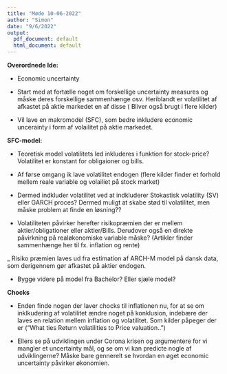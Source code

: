 ```yaml
---
title: "Møde 10-06-2022"
author: "Simon"
date: "9/6/2022"
output:
  pdf_document: default
  html_document: default
---
```


**Overordnede Ide:** 

- Economic uncertainty 

- Start med at fortælle noget om forskellige uncertainty measures og måske deres forskellige sammenhænge osv. Heriblandt er volatilitet af afkastet på aktie markedet en af disse ( Bliver også brugt i flere kilder)

- Vil lave en makromodel (SFC), som bedre inkludere economic uncerainty i form af volailitet på aktie markedet. 



**SFC-model:** 

- Teoretisk model volatilitets led inkluderes i funktion for stock-price? Volatilitet er konstant for obligaioner og bills. 

- Af førse omgang ik lave volatilitet endogen (flere kilder finder et forhold mellem reale variable og volailiet på stock market)

- Dermed indkluder volatilitet ved at indkluderer Stokastisk volatility (SV) eller GARCH proces? Dermed muligt at skabe stød til volatilitet, men måske problem at finde en løsning??


- Volatiliteten påvirker herefter risikopræmien der er mellem aktier/obligationer eller aktier/Bills. Derudover også en direkte påvirkning på realøkonomiske variable måske? (Artikler finder sammenhænge her til fx. inflation og rente)

_ Risiko præmien laves ud fra estimation af ARCH-M model på dansk data, som derigennem gør afkastet på aktier endogen. 

- Bygge videre på model fra Bachelor? Eller sjæle model?


**Chocks**


- Enden finde nogen der laver chocks til inflationen nu, for at se om inklkudering af volatilitet ændre noget på konklusion, indebære der laves en relation mellem inflation og volatilitet. Som kilder påpeger der er ("What ties Return volatilities to Price valuation..")

- Ellers se på udviklingen under Corona krisen og argumentere for vi mangler et uncertainty mål, og se om vi kan predicte nogle af udviklingerne? Måske bare gennerelt se hvordan en øget economic uncertainty påvirker økonomien. 







